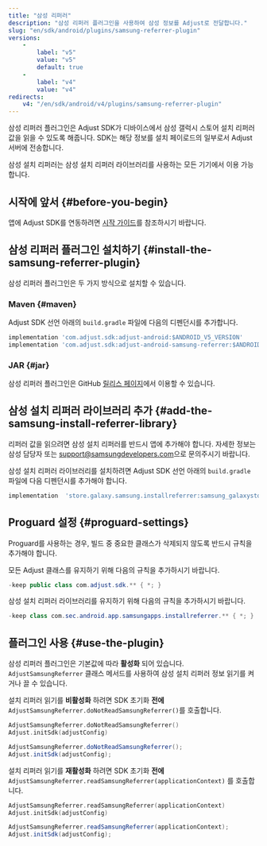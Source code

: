 ```yaml
---
title: "삼성 리퍼러"
description: "삼성 리퍼러 플러그인을 사용하여 삼성 정보를 Adjust로 전달합니다."
slug: "en/sdk/android/plugins/samsung-referrer-plugin"
versions: 
    - 
        label: "v5"
        value: "v5"
        default: true
    - 
        label: "v4"
        value: "v4"
redirects: 
    v4: "/en/sdk/android/v4/plugins/samsung-referrer-plugin"
---
```

삼성 리퍼러 플러그인은 Adjust SDK가 디바이스에서 삼성 갤럭시 스토어 설치 리퍼러 값을 읽을 수 있도록 해줍니다. SDK는 해당 정보를 설치 페이로드의 일부로서 Adjust 서버에 전송합니다.

삼성 설치 리퍼러는 삼성 설치 리퍼러 라이브러리를 사용하는 모든 기기에서 이용 가능합니다.

시작에 앞서 \{\#before\-you\-begin\}
------------------------------------

앱에 Adjust SDK를 연동하려면 [시작 가이드](/en/sdk/android)를 참조하시기 바랍니다.

삼성 리퍼러 플러그인 설치하기 \{\#install\-the\-samsung\-referrer\-plugin\}
---------------------------------------------------------------------

삼성 리퍼러 플러그인은 두 가지 방식으로 설치할 수 있습니다.

### Maven \{\#maven\}

Adjust SDK 선언 아래의 `build.gradle` 파일에 다음의 디펜던시를 추가합니다.

```groovy
implementation 'com.adjust.sdk:adjust-android:$ANDROID_V5_VERSION'
implementation 'com.adjust.sdk:adjust-android-samsung-referrer:$ANDROID_V5_VERSION'
```

### JAR \{\#jar\}

삼성 리퍼러 플러그인은 GitHub [릴리스 페이지](https://github.com/adjust/android_sdk/releases/latest)에서 이용할 수 있습니다.

삼성 설치 리퍼러 라이브러리 추가 \{\#add\-the\-samsung\-install\-referrer\-library\}
------------------------------------------------------------------------------

리퍼러 값을 읽으려면 삼성 설치 리퍼러를 반드시 앱에 추가해야 합니다.  자세한 정보는 삼성 담당자 또는 [support@samsungdevelopers.com](mailto:support@samsungdevelopers.com)으로 문의주시기 바랍니다.

삼성 설치 리퍼러 라이브러리를 설치하려면 Adjust SDK 선언 아래의 `build.gradle` 파일에 다음 디펜던시를 추가해야 합니다.

```groovy
implementation  'store.galaxy.samsung.installreferrer:samsung_galaxystore_install_referrer:3.0.1'
```

Proguard 설정 \{\#proguard\-settings\}
----------------------------------------

Proguard를 사용하는 경우, 빌드 중 중요한 클래스가 삭제되지 않도록 반드시 규칙을 추가해야 합니다.

모든 Adjust 클래스를 유지하기 위해 다음의 규칙을 추가하시기 바랍니다.

```java
-keep public class com.adjust.sdk.** { *; }
```

삼성 설치 리퍼러 라이브러리를 유지하기 위해 다음의 규칙을 추가하시기 바랍니다.

```java
-keep class com.sec.android.app.samsungapps.installreferrer.** { *; }
```

플러그인 사용 \{\#use\-the\-plugin\}
-----------------------------------

삼성 리퍼러 플러그인은 기본값에 따라 **활성화** 되어 있습니다.  `AdjustSamsungReferrer` 클래스 메서드를 사용하여 삼성 설치 리퍼러 정보 읽기를 켜거나 끌 수 있습니다.

설치 리퍼러 읽기를 **비활성화** 하려면 SDK 초기화 **전에** `AdjustSamsungReferrer.doNotReadSamsungReferrer()`를 호출합니다.
<tabs> <tab title="Kotlin" sync="kotlin"> 

```kotlin
AdjustSamsungReferrer.doNotReadSamsungReferrer()
Adjust.initSdk(adjustConfig)
```

</Tab> <tab title="Java" sync="java"> 

```java
AdjustSamsungReferrer.doNotReadSamsungReferrer();
Adjust.initSdk(adjustConfig);
```

</Tab> </Tabs> 

설치 리퍼러 읽기를 **재활성화** 하려면 SDK 초기화 **전에** `AdjustSamsungReferrer.readSamsungReferrer(applicationContext)` 를 호출합니다.
<tabs> <tab title="Kotlin" sync="kotlin"> 

```kotlin
AdjustSamsungReferrer.readSamsungReferrer(applicationContext)
Adjust.initSdk(adjustConfig)
```

</Tab> <tab title="Java" sync="java"> 

```java
AdjustSamsungReferrer.readSamsungReferrer(applicationContext);
Adjust.initSdk(adjustConfig);
```

</Tab> </Tabs>

